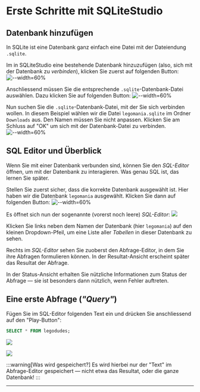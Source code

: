 # Erste Schritte mit SQLiteStudio

## Datenbank hinzufügen
In SQLite ist eine Datenbank ganz einfach eine Datei mit der Dateiendung `.sqlite`.

Im in SQLiteStudio eine bestehende Datenbank hinzuzufügen (also, sich mit der Datenbank zu _verbinden_), klicken Sie zuerst auf folgenden Button:
![--width=60%](img/first-steps/01-add-db.png)

Anschliessend müssen Sie die entsprechende `.sqlite`-Datenbank-Datei auswählen. Dazu klicken Sie auf folgenden Button:
![--width=60%](img/first-steps/02-select-file.png)

Nun suchen Sie die `.sqlite`-Datenbank-Datei, mit der Sie sich verbinden wollen. In diesem Beispiel wählen wir die Datei `legomania.sqlite` im Ordner `Downloads` aus. Den Namen müssen Sie nicht anpassen. Klicken Sie am Schluss auf "OK" um sich mit der Datenbank-Datei zu verbinden.
![--width=60%](img/first-steps/03-confirm-selection.png)

## SQL Editor und Überblick
Wenn Sie mit einer Datenbank verbunden sind, können Sie den _SQL-Editor_ öffnen, um mit der Datenbank zu interagieren. Was genau SQL ist, das lernen Sie später.

Stellen Sie zuerst sicher, dass die korrekte Datenbank ausgewählt ist. Hier haben wir die Datenbank `legomania` ausgewählt. Klicken Sie dann auf folgenden Button:
![--width=60%](img/first-steps/04-open-sql-editor.png)

Es öffnet sich nun der sogenannte (vorerst noch leere) _SQL-Editor_:
![](img/first-steps/05-overview.png)

Klicken Sie links neben dem Namen der Datenbank (hier `legomania`) auf den kleinen Dropdown-Pfeil, um eine Liste aller _Tabellen_ in dieser Datenbank zu sehen.

Rechts im _SQL-Editor_ sehen Sie zuoberst den Abfrage-Editor, in dem Sie ihre Abfragen formulieren können. In der Resultat-Ansicht erscheint später das Resultat der Abfrage.

In der Status-Ansicht erhalten Sie nützliche Informationen zum Status der Abfrage — sie ist besonders dann nützlich, wenn Fehler auftreten.

## Eine erste Abfrage (_"Query"_)
Fügen Sie im SQL-Editor folgenden Text ein und drücken Sie anschliessend auf den "Play-Button":
```sql
SELECT * FROM legodudes;
```
![](img/first-steps/06-write-select-statement.png)

![](img/first-steps/07-run-and-see-results.png)

:::warning[Was wird gespeichert?]
Es wird hierbei nur der "Text" im Abfrage-Editor gespeichert — nicht etwa das Resultat, oder die ganze Datenbank!
:::

---
